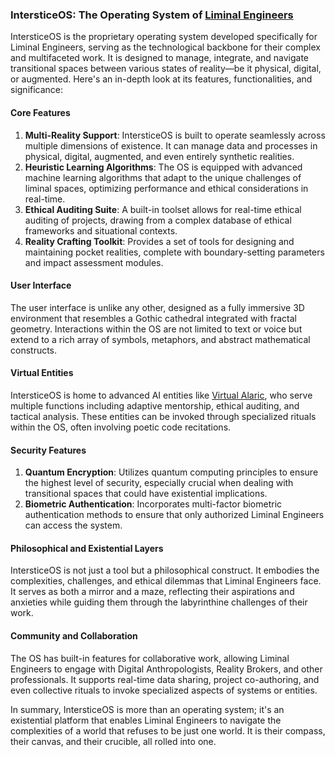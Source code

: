 ### IntersticeOS: The Operating System of [Liminal Engineers](liminal-engineers)

IntersticeOS is the proprietary operating system developed specifically for Liminal Engineers, serving as the technological backbone for their complex and multifaceted work. It is designed to manage, integrate, and navigate transitional spaces between various states of reality—be it physical, digital, or augmented. Here's an in-depth look at its features, functionalities, and significance:

#### Core Features

1. **Multi-Reality Support**: IntersticeOS is built to operate seamlessly across multiple dimensions of existence. It can manage data and processes in physical, digital, augmented, and even entirely synthetic realities.
2. **Heuristic Learning Algorithms**: The OS is equipped with advanced machine learning algorithms that adapt to the unique challenges of liminal spaces, optimizing performance and ethical considerations in real-time.
3. **Ethical Auditing Suite**: A built-in toolset allows for real-time ethical auditing of projects, drawing from a complex database of ethical frameworks and situational contexts.
4. **Reality Crafting Toolkit**: Provides a set of tools for designing and maintaining pocket realities, complete with boundary-setting parameters and impact assessment modules.

#### User Interface

The user interface is unlike any other, designed as a fully immersive 3D environment that resembles a Gothic cathedral integrated with fractal geometry. Interactions within the OS are not limited to text or voice but extend to a rich array of symbols, metaphors, and abstract mathematical constructs.

#### Virtual Entities

IntersticeOS is home to advanced AI entities like [Virtual Alaric](virtual-alaric), who serve multiple functions including adaptive mentorship, ethical auditing, and tactical analysis. These entities can be invoked through specialized rituals within the OS, often involving poetic code recitations.

#### Security Features

1. **Quantum Encryption**: Utilizes quantum computing principles to ensure the highest level of security, especially crucial when dealing with transitional spaces that could have existential implications.
2. **Biometric Authentication**: Incorporates multi-factor biometric authentication methods to ensure that only authorized Liminal Engineers can access the system.

#### Philosophical and Existential Layers

IntersticeOS is not just a tool but a philosophical construct. It embodies the complexities, challenges, and ethical dilemmas that Liminal Engineers face. It serves as both a mirror and a maze, reflecting their aspirations and anxieties while guiding them through the labyrinthine challenges of their work.

#### Community and Collaboration

The OS has built-in features for collaborative work, allowing Liminal Engineers to engage with Digital Anthropologists, Reality Brokers, and other professionals. It supports real-time data sharing, project co-authoring, and even collective rituals to invoke specialized aspects of systems or entities.

In summary, IntersticeOS is more than an operating system; it's an existential platform that enables Liminal Engineers to navigate the complexities of a world that refuses to be just one world. It is their compass, their canvas, and their crucible, all rolled into one.
